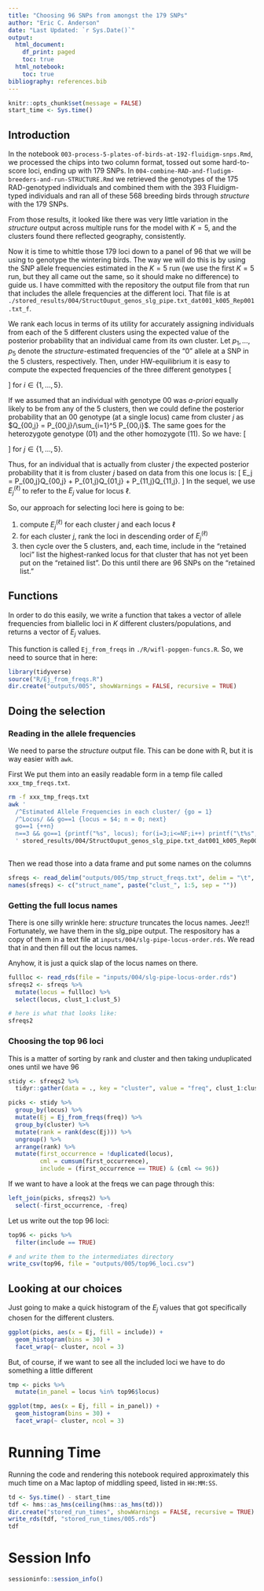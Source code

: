 ```yaml
---
title: "Choosing 96 SNPs from amongst the 179 SNPs"
author: "Eric C. Anderson"
date: "Last Updated: `r Sys.Date()`"
output:
  html_document:
    df_print: paged
    toc: true
  html_notebook:
    toc: true
bibliography: references.bib
---
```




```r
knitr::opts_chunk$set(message = FALSE)
start_time <- Sys.time()
```


## Introduction

In the notebook `003-process-5-plates-of-birds-at-192-fluidigm-snps.Rmd`,
we processed the chips into two column format,
tossed out some hard-to-score loci, ending up with 179 SNPs. In
`004-combine-RAD-and-fludigm-breeders-and-run-STRUCTURE.Rmd` we retrieved the
genotypes of the 175 RAD-genotyped individuals and combined them with the 393 Fluidigm-typed
individuals and ran all of these 568 breeding birds through _structure_ 
with the 179 SNPs.

From those results, it looked like there was very little variation in the _structure_ output
across multiple runs for the model with $K=5$, and the clusters found there reflected
geography, consistently.  

Now it is time to whittle those 179 loci down to a panel of 96 that we will be using
to genotype the wintering birds.
The way we will do this is by using the SNP allele frequencies estimated in the 
$K=5$ run (we use the first $K=5$ run, but they all came out the same, so it should 
make no difference) to guide us.  I have committed with the repository the output file
from that run that includes the allele frequencies at the different loci.  That file is
at `./stored_results/004/StructOuput_genos_slg_pipe.txt_dat001_k005_Rep001.txt_f`.

We rank each locus in terms of its utility for accurately assigning individuals from
each of the 5 different clusters using the expected value of the posterior probability 
that an individual came from its own cluster.   Let $p_1,\ldots,p_5$ denote the 
_structure_-estimated frequencies
of the "0" allele at a SNP in the 5 clusters, respectively.  Then, under HW-equilibrium
it is easy to compute the expected frequencies of the three different genotypes
\[
\begin{aligned}
P_{00,i} &= p_i^2 \\
P_{01,i} &= 2p_i(1-p_i) \\
P_{11,i} &= (1-p_i)^2 \\
\end{aligned}
\]
for $i \in \{1,\ldots,5\}$.

If we assumed that an individual with genotype 00 was _a-priori_ equally likely to be from 
any of the 5 clusters, then we could define the posterior probability that an 00 genotype
(at a single locus) came from cluster $j$ as $Q_{00,j} = P_{00,j}/\sum_{i=1}^5 P_{00,i}$.
The same goes for the heterozygote genotype (01) and the other homozygote (11). So we have:
\[
\begin{aligned}
Q_{00,j} &= \frac{P_{00,j}}{\sum_{i=1}^5 P_{00,i}} \\
Q_{01,j} &= \frac{P_{01,j}}{\sum_{i=1}^5 P_{01,i}} \\
Q_{11,j} &= \frac{P_{11,j}}{\sum_{i=1}^5 P_{11,i}}\\
\end{aligned}
\]
for $j \in \{1,\ldots,5\}$.

Thus, for an individual that is actually from cluster $j$ the expected posterior probability
that it is from cluster $j$ based on data from this one locus is:
\[
E_j = P_{00,j}Q_{00,j} + P_{01,j}Q_{01,j} + P_{11,j}Q_{11,j}.
\]
In the sequel, we use $E_j^{(\ell)}$ to refer to the $E_j$ value for locus $\ell$.  

So, our approach for selecting loci here is going to be:

1. compute $E^{(\ell)}_j$ for each cluster $j$ and each locus $\ell$
1. for each cluster $j$, rank the loci in descending order of $E^{(\ell)}_j$
1. then cycle over the 5 clusters, and, each time, include in the "retained loci" list
the highest-ranked locus for that cluster that has not yet been put on the "retained list".
Do this until there are 96 SNPs on the "retained list."


## Functions 

In order to do this easily, we write a function that takes a vector of allele frequencies
from biallelic loci in $K$ different clusters/populations, and returns a vector of $E_j$ values.

This function is called `Ej_from_freqs` in `./R/wifl-popgen-funcs.R`. So, we need to source that 
in here:
```r
library(tidyverse)
source("R/Ej_from_freqs.R")
dir.create("outputs/005", showWarnings = FALSE, recursive = TRUE)
```


## Doing the selection

### Reading in the allele frequencies

We need to parse the _structure_ output file.  This  can be done with R, but it is way easier with
`awk`.  

First We put them into an easily readable form in a temp file called `xxx_tmp_freqs.txt`.
```sh
rm -f xxx_tmp_freqs.txt
awk '
  /^Estimated Allele Frequencies in each cluster/ {go = 1}
  /^Locus/ && go==1 {locus = $4; n = 0; next}
  go==1 {++n}
  n==3 && go==1 {printf("%s", locus); for(i=3;i<=NF;i++) printf("\t%s", $i); printf("\n")}
  ' stored_results/004/StructOuput_genos_slg_pipe.txt_dat001_k005_Rep001.txt_f > outputs/005/tmp_struct_freqs.txt
  
```


Then we read those into a data frame and put some names on the columns
```r
sfreqs <- read_delim("outputs/005/tmp_struct_freqs.txt", delim = "\t", col_names = FALSE)
names(sfreqs) <- c("struct_name", paste("clust_", 1:5, sep = ""))
```

### Getting the full locus names

There is one silly wrinkle here: _structure_ truncates the locus names.  Jeez!! Fortunately, we 
have them in the slg_pipe output.  The respository has a copy of them in a text file at
`inputs/004/slg-pipe-locus-order.rds`.  We read that in and then fill out the locus names.

Anyhow, it is just a quick slap of the locus names on there.
```r
fullloc <- read_rds(file = "inputs/004/slg-pipe-locus-order.rds")
sfreqs2 <- sfreqs %>%
  mutate(locus = fullloc) %>%
  select(locus, clust_1:clust_5)

# here is what that looks like:
sfreqs2
```


### Choosing the top 96 loci

This is a matter of sorting by rank and cluster and then taking unduplicated ones until we have 96
```r
stidy <- sfreqs2 %>%
  tidyr::gather(data = ., key = "cluster", value = "freq", clust_1:clust_5)

picks <- stidy %>%
  group_by(locus) %>%
  mutate(Ej = Ej_from_freqs(freq)) %>%
  group_by(cluster) %>%
  mutate(rank = rank(desc(Ej))) %>%
  ungroup() %>%
  arrange(rank) %>%
  mutate(first_occurrence = !duplicated(locus),
         cml = cumsum(first_occurrence),
         include = (first_occurrence == TRUE) & (cml <= 96))
```

If we want to have a look at the freqs we can page through this:
```r
left_join(picks, sfreqs2) %>% 
  select(-first_occurrence, -freq)
```

Let us write out the top 96 loci:
```r
top96 <- picks %>%
  filter(include == TRUE)

# and write them to the intermediates directory
write_csv(top96, file = "outputs/005/top96_loci.csv")
```

## Looking at our choices

Just going to make a quick histogram of the $E_j$ values that got specifically chosen for the different clusters.
```r
ggplot(picks, aes(x = Ej, fill = include)) +
  geom_histogram(bins = 30) +
  facet_wrap(~ cluster, ncol = 3)
```

But, of course, if we want to see all the included loci we have to do something a little different
```r
tmp <- picks %>%
  mutate(in_panel = locus %in% top96$locus)

ggplot(tmp, aes(x = Ej, fill = in_panel)) +
  geom_histogram(bins = 30) +
  facet_wrap(~ cluster, ncol = 3)
```

# Running Time

Running the code and rendering this notebook required approximately this much time
on a Mac laptop of middling speed, listed in `HH:MM:SS`.
```r
td <- Sys.time() - start_time
tdf <- hms::as_hms(ceiling(hms::as_hms(td)))
dir.create("stored_run_times", showWarnings = FALSE, recursive = TRUE)
write_rds(tdf, "stored_run_times/005.rds")
tdf
``` 

# Session Info

```r
sessioninfo::session_info()
```

